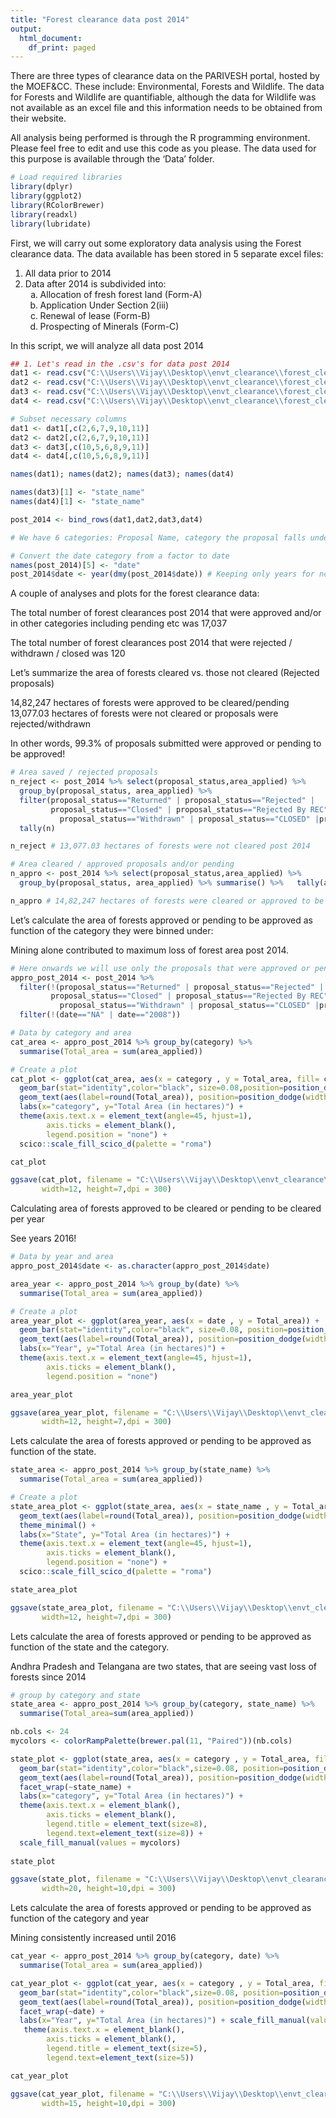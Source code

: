 ```yaml
---
title: "Forest clearance data post 2014"
output:
  html_document:
    df_print: paged
---
```


There are three types of clearance data on the PARIVESH portal, hosted by the MOEF&CC. These include: Environmental, Forests and Wildlife. The data for Forests and Wildlife are quantifiable, although the data for Wildlife was not available as an excel file and this information needs to be obtained from their website. 

All analysis being performed is through the R programming environment. Please feel free to edit and use this code as you please. The data used for this purpose is available through the 'Data' folder. 

```r
# Load required libraries
library(dplyr)
library(ggplot2)
library(RColorBrewer)
library(readxl)
library(lubridate)

```


First, we will carry out some exploratory data analysis using the Forest clearance data. The data available has been stored in 5 separate excel files:

1. All data prior to 2014
2. Data after 2014 is subdivided into:
    a) Allocation of fresh forest land (Form-A)	
    b) Application Under Section 2(iii)	
    c) Renewal of lease (Form-B)	
    d) Prospecting of Minerals (Form-C)


In this script, we will analyze all data post 2014

```r

## 1. Let's read in the .csv's for data post 2014
dat1 <- read.csv("C:\\Users\\Vijay\\Desktop\\envt_clearance\\forest_clearance\\for_clearance_forestLand_after_2014.csv",stringsAsFactors = F)
dat2 <- read.csv("C:\\Users\\Vijay\\Desktop\\envt_clearance\\forest_clearance\\for_clear_form2_after_2014.csv",stringsAsFactors = F)
dat3 <- read.csv("C:\\Users\\Vijay\\Desktop\\envt_clearance\\forest_clearance\\for_clear_leaseRenew_after_2014.csv",stringsAsFactors = F)
dat4 <- read.csv("C:\\Users\\Vijay\\Desktop\\envt_clearance\\forest_clearance\\for_clear_miningProspect_after_2014.csv",stringsAsFactors = F)

# Subset necessary columns
dat1 <- dat1[,c(2,6,7,9,10,11)]
dat2 <- dat2[,c(2,6,7,9,10,11)]
dat3 <- dat3[,c(10,5,6,8,9,11)]
dat4 <- dat4[,c(10,5,6,8,9,11)]

names(dat1); names(dat2); names(dat3); names(dat4)

names(dat3)[1] <- "state_name"
names(dat4)[1] <- "state_name"

post_2014 <- bind_rows(dat1,dat2,dat3,dat4)

# We have 6 categories: Proposal Name, category the proposal falls under, Area applied for, date (around which it was approved?), State Name and Proposal Status

# Convert the date category from a factor to date
names(post_2014)[5] <- "date"
post_2014$date <- year(dmy(post_2014$date)) # Keeping only years for now

```


A couple of analyses and plots for the forest clearance data:  

The total number of forest clearances post 2014 that were approved and/or in other categories including pending etc was 17,037 

The total number of forest clearances post 2014 that were rejected / withdrawn / closed was 120  

Let's summarize the area of forests cleared vs. those not cleared (Rejected proposals)  

14,82,247 hectares of forests were approved to be cleared/pending   
13,077.03 hectares of forests were not cleared or proposals were rejected/withdrawn  

In other words, 99.3% of proposals submitted were approved or pending to be approved!

```r

# Area saved / rejected proposals
n_reject <- post_2014 %>% select(proposal_status,area_applied) %>%
  group_by(proposal_status, area_applied) %>%
  filter(proposal_status=="Returned" | proposal_status=="Rejected" |
         proposal_status=="Closed" | proposal_status=="Rejected By REC" |
           proposal_status=="Withdrawn" | proposal_status=="CLOSED" |proposal_status=="REVOKED") %>% summarise() %>% tally(area_applied)%>%
  tally(n)

n_reject # 13,077.03 hectares of forests were not cleared post 2014

# Area cleared / approved proposals and/or pending
n_appro <- post_2014 %>% select(proposal_status,area_applied) %>%
  group_by(proposal_status, area_applied) %>% summarise() %>%   tally(area_applied) %>% tally(n) - n_reject

n_appro # 14,82,247 hectares of forests were cleared or approved to be cleared / pending

```

Let's calculate the area of forests approved or pending to be approved as function of the category they were binned under:

Mining alone contributed to maximum loss of forest area post 2014.

```r

# Here onwards we will use only the proposals that were approved or pending to be approved
appro_post_2014 <- post_2014 %>%
  filter(!(proposal_status=="Returned" | proposal_status=="Rejected" |
         proposal_status=="Closed" | proposal_status=="Rejected By REC" |
           proposal_status=="Withdrawn" | proposal_status=="CLOSED" |proposal_status=="REVOKED")) %>%
  filter(!(date=="NA" | date=="2008"))

# Data by category and area
cat_area <- appro_post_2014 %>% group_by(category) %>%
  summarise(Total_area = sum(area_applied))

# Create a plot
cat_plot <- ggplot(cat_area, aes(x = category , y = Total_area, fill= category)) +   
  geom_bar(stat="identity",color="black", size=0.08,position=position_dodge()) +
  geom_text(aes(label=round(Total_area)), position=position_dodge(width=1),size=3, vjust=-0.5)+ theme_minimal() +
  labs(x="category", y="Total Area (in hectares)") +
  theme(axis.text.x = element_text(angle=45, hjust=1),
        axis.ticks = element_blank(),
        legend.position = "none") +
  scico::scale_fill_scico_d(palette = "roma")

cat_plot

ggsave(cat_plot, filename = "C:\\Users\\Vijay\\Desktop\\envt_clearance\\cat_area_post2014.png",
       width=12, height=7,dpi = 300)

```


Calculating area of forests approved to be cleared or pending to be cleared per year

See years 2016!

```r
# Data by year and area
appro_post_2014$date <- as.character(appro_post_2014$date)

area_year <- appro_post_2014 %>% group_by(date) %>%
  summarise(Total_area = sum(area_applied))

# Create a plot
area_year_plot <- ggplot(area_year, aes(x = date , y = Total_area)) +   
  geom_bar(stat="identity",color="black", size=0.08, position=position_dodge(), fill="blue",alpha=0.4) +
  geom_text(aes(label=round(Total_area)), position=position_dodge(width=1),size=3, vjust=-0.5)+ theme_minimal() +
  labs(x="Year", y="Total Area (in hectares)") +
  theme(axis.text.x = element_text(angle=45, hjust=1),
        axis.ticks = element_blank(),
        legend.position = "none")

area_year_plot

ggsave(area_year_plot, filename = "C:\\Users\\Vijay\\Desktop\\envt_clearance\\year_area_post2014.png",
       width=12, height=7,dpi = 300)

```

Lets calculate the area of forests approved or pending to be approved as function of the state.  

```r
state_area <- appro_post_2014 %>% group_by(state_name) %>%
  summarise(Total_area = sum(area_applied))

# Create a plot
state_area_plot <- ggplot(state_area, aes(x = state_name , y = Total_area, fill=state_name)) +geom_bar(stat="identity",color="black", size=0.08,position=position_dodge()) +
  geom_text(aes(label=round(Total_area)), position=position_dodge(width=1),size=3, vjust=-0.5)+
  theme_minimal() +
  labs(x="State", y="Total Area (in hectares)") +
  theme(axis.text.x = element_text(angle=45, hjust=1),
        axis.ticks = element_blank(),
        legend.position = "none") +
  scico::scale_fill_scico_d(palette = "roma")

state_area_plot

ggsave(state_area_plot, filename = "C:\\Users\\Vijay\\Desktop\\envt_clearance\\state_area_post2014.png",
       width=12, height=7,dpi = 300)

```


Lets calculate the area of forests approved or pending to be approved as function of the state and the category. 

Andhra Pradesh and Telangana are two states, that are seeing vast loss of forests since 2014

```r
# group by category and state
state_area <- appro_post_2014 %>% group_by(category, state_name) %>%
  summarise(Total_area=sum(area_applied))

nb.cols <- 24
mycolors <- colorRampPalette(brewer.pal(11, "Paired"))(nb.cols)

state_plot <- ggplot(state_area, aes(x = category , y = Total_area, fill= category)) +   
  geom_bar(stat="identity",color="black",size=0.08, position=position_dodge()) +
  geom_text(aes(label=round(Total_area)), position=position_dodge(width=1),size=1.8, vjust=-0.5) + theme_minimal() +
  facet_wrap(~state_name) +
  labs(x="category", y="Total Area (in hectares)") +
  theme(axis.text.x = element_blank(),
        axis.ticks = element_blank(),
        legend.title = element_text(size=8), 
        legend.text=element_text(size=8)) +
  scale_fill_manual(values = mycolors)
 
state_plot

ggsave(state_plot, filename = "C:\\Users\\Vijay\\Desktop\\envt_clearance\\state_cat_area_post2014.png",
       width=20, height=10,dpi = 300)
```


Lets calculate the area of forests approved or pending to be approved as function of the category and year

Mining consistently increased until 2016

```r

cat_year <- appro_post_2014 %>% group_by(category, date) %>% 
  summarise(Total_area = sum(area_applied))

cat_year_plot <- ggplot(cat_year, aes(x = category , y = Total_area, fill= category)) + 
  geom_bar(stat="identity",color="black",size=0.08, position=position_dodge()) +
  geom_text(aes(label=round(Total_area)), position=position_dodge(width=1),size=1.8, vjust=-0.5) + theme_minimal() +
  facet_wrap(~date) +
  labs(x="Year", y="Total Area (in hectares)") + scale_fill_manual(values = mycolors) +
   theme(axis.text.x = element_blank(),
        axis.ticks = element_blank(),
        legend.title = element_text(size=5), 
        legend.text=element_text(size=5))

cat_year_plot

ggsave(cat_year_plot, filename = "C:\\Users\\Vijay\\Desktop\\envt_clearance\\cat_year_post2014.png",
       width=15, height=10,dpi = 300)
  

```
